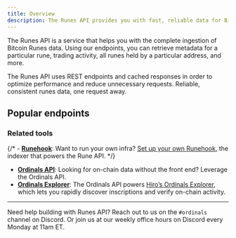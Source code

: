 ```yaml
---
title: Overview
description: The Runes API provides you with fast, reliable data for Bitcoin Runes via an easy-to-use REST interface.
---
```


The Runes API is a service that helps you with the complete ingestion of Bitcoin Runes data. Using our endpoints, you can retrieve metadata for a particular rune, trading activity, all runes held by a particular address, and more.

The Runes API uses REST endpoints and cached responses in order to optimize performance and reduce unnecessary requests. Reliable, consistent runes data, one request away.

## Popular endpoints

<Cards>
  <Card
    href="/bitcoin/runes/api/etchings/get-etchings"
    title="Fetch Runes"
    description="Retrieves a list of etchings."
  />
  <Card
    href="/bitcoin/runes/api/balances/holders"
    title="Showcase user portfolios"
    description="Retrieves a list of Rune holders."
  />
  <Card
    href="/bitcoin/runes/api/activities/activity"
    title="Track your favorite Runes"
    description="Retrieves all activity for a Rune."
  />
</Cards>

### Related tools

{/* - **[Runehook](/bitcoin/runes/runeshook)**: Want to run your own infra? [Set up your own Runehook](/bitcoin/runes/runeshook/guides/runehook-as-a-service), the indexer that powers the Rune API. */}
- **[Ordinals API](/bitcoin/ordinals/api)**: Looking for on-chain data without the front end? Leverage the Ordinals API.
- **[Ordinals Explorer](/ordinals/explorer)**: The Ordinals API powers [Hiro’s Ordinals Explorer](https://ordinals.hiro.so/), which lets you rapidly discover inscriptions and verify on-chain activity.

---

Need help building with Runes API? Reach out to us on the `#ordinals` channel on Discord. Or join us at our weekly office hours on Discord every Monday at 11am ET.
